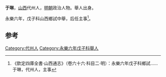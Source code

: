 '''于琳'''，[[山西|山西]]代州人，[[明朝|明朝]]政治人物。舉人出身。

永樂六年，戊子科山西鄉試中舉，后任主事<ref>《欽定四庫全書·山西通志》（卷六十六·科目二·明）：永樂六年戊子科鄉試……于琳，代州人，主事</ref>。

==参考==
{{reflist}}
{{明朝人物小作品}}

[[Category:代州人|Category:代州人]]
[[Category:永樂六年戊子科舉人|Category:永樂六年戊子科舉人]]